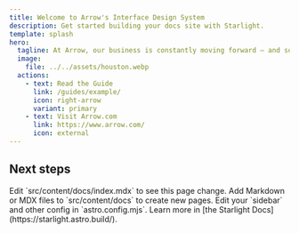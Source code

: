 ```yaml
---
title: Welcome to Arrow's Interface Design System
description: Get started building your docs site with Starlight.
template: splash
hero:
  tagline: At Arrow, our business is constantly moving forward – and so is our brand. These guidelines give designers and developers the tools to create products and experiences that move our brand forward in a way that looks, feels and sounds like us.
  image:
    file: ../../assets/houston.webp
  actions:
    - text: Read the Guide
      link: /guides/example/
      icon: right-arrow
      variant: primary
    - text: Visit Arrow.com
      link: https://www.arrow.com/
      icon: external
---
```



## Next steps

<CardGrid stagger>
  <Card title="Update content" icon="pencil">
    Edit `src/content/docs/index.mdx` to see this page change.
  </Card>
  <Card title="Add new content" icon="add-document">
    Add Markdown or MDX files to `src/content/docs` to create new pages.
  </Card>
  <Card title="Configure your site" icon="setting">
    Edit your `sidebar` and other config in `astro.config.mjs`.
  </Card>
  <Card title="Read the docs" icon="open-book">
    Learn more in [the Starlight Docs](https://starlight.astro.build/).
  </Card>
</CardGrid>

